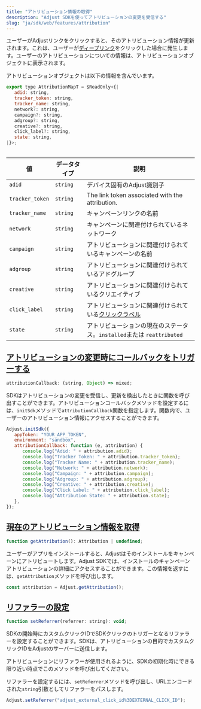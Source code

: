 ```yaml
---
title: "アトリビューション情報の取得"
description: "Adjust SDKを使ってアトリビューションの変更を受信する"
slug: "ja/sdk/web/features/attribution"
---
```


ユーザーがAdjustリンクをクリックすると、そのアトリビューション情報が更新されます。これは、ユーザーが[ディープリンク](https://help.adjust.com/ja/article/deep-links)をクリックした場合に発生します。ユーザーのアトリビューションについての情報は、アトリビューションオブジェクトに表示されます。

アトリビューションオブジェクトは以下の情報を含んでいます。

<CodeBlock title="インターフェイス宣言">

```js
export type AttributionMapT = $ReadOnly<{|
   adid: string,
   tracker_token: string,
   tracker_name: string,
   network?: string,
   campaign?: string,
   adgroup?: string,
   creative?: string,
   click_label?: string,
   state: string,
|}>;
```

</CodeBlock>
<Table>

| 値              | データタイプ | 説明                                                                                                    |
| --------------- | ------------ | ------------------------------------------------------------------------------------------------------- |
| `adid`          | `string`     | デバイス固有のAdjust識別子                                                                              |
| `tracker_token` | `string`     | The link token associated with the attribution.                                                         |
| `tracker_name`  | `string`     | キャンペーンリンクの名前                                                                                |
| `network`       | `string`     | キャンペーンに関連付けられているネットワーク                                                            |
| `campaign`      | `string`     | アトリビューションに関連付けられているキャンペーンの名前                                                |
| `adgroup`       | `string`     | アトリビューションに関連付けられているアドグループ                                                      |
| `creative`      | `string`     | アトリビューションに関連付けられているクリエイティブ                                                    |
| `click_label`   | `string`     | アトリビューションに関連付けられている[クリックラベル](https://help.adjust.com/ja/article/user-rewards) |
| `state`         | `string`     | アトリビューションの現在のステータス。`installed`または `reattributed`                                  |

</Table>

## [アトリビューションの変更時にコールバックをトリガーする](trigger-a-callback-when-attribution-changes)

<CodeBlock title="プロパティ宣言">

```js
attributionCallback: (string, Object) => mixed;
```

</CodeBlock>

SDKはアトリビューションの変更を受信し、更新を検出したときに関数を呼び出すことができます。アトリビューションコールバックメソッドを設定するには、`initSdk`メソッドで`attributionCallback`関数を指定します。関数内で、ユーザーのアトリビューション情報にアクセスすることができます。

```js
Adjust.initSdk({
   appToken: "YOUR_APP_TOKEN",
   environment: "sandbox",
   attributionCallback: function (e, attribution) {
      console.log("Adid: " + attribution.adid);
      console.log("Tracker Token: " + attribution.tracker_token);
      console.log("Tracker Name: " + attribution.tracker_name);
      console.log("Network: " + attribution.network);
      console.log("Campaign: " + attribution.campaign);
      console.log("Adgroup: " + attribution.adgroup);
      console.log("Creative: " + attribution.creative);
      console.log("Click Label: " + attribution.click_label);
      console.log("Attribution State: " + attribution.state);
   },
});
```

## [現在のアトリビューション情報を取得](get-current-attribution-information)

<CodeBlock title="メソッドシグネチャー">

```js
function getAttribution(): Attribution | undefined;
```

</CodeBlock>

ユーザーがアプリをインストールすると、Adjustはそのインストールをキャンペーンにアトリビュートします。Adjust SDKでは、インストールのキャンペーンアトリビューションの詳細にアクセスすることができます。この情報を返すには、`getAttribution`メソッドを呼び出します。

```js
const attribution = Adjust.getAttribution();
```

## [リファラーの設定](set-a-referrer)

<CodeBlock title="メソッドシグネチャー">

```js
function setReferrer(referrer: string): void;
```

</CodeBlock>

SDKの開始時にカスタムクリックIDでSDKクリックのトリガーとなるリファラーを設定することができます。SDKは、アトリビューションの目的でカスタムクリックIDをAdjustのサーバーに送信します。

<Callout type="important">

アトリビューションにリファラーが使用されるように、SDKの初期化時にできる限り近い時点でこのメソッドを呼び出してください。

</Callout>

リファラーを設定するには、`setReferrer`メソッドを呼び出し、URLエンコードされた`string`引数としてリファラーをパスします。

<CodeBlock highlight="adjust_external_click_id%3DEXTERNAL_CLICK_ID\">

```js
Adjust.setReferrer("adjust_external_click_id%3DEXTERNAL_CLICK_ID");
```

</CodeBlock>
